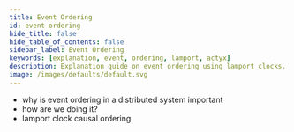 ```yaml
---
title: Event Ordering
id: event-ordering
hide_title: false
hide_table_of_contents: false
sidebar_label: Event Ordering
keywords: [explanation, event, ordering, lamport, actyx]
description: Explanation guide on event ordering using lamport clocks.
image: /images/defaults/default.svg
---
```


- why is event ordering in a distributed system important
- how are we doing it?
- lamport clock causal ordering
